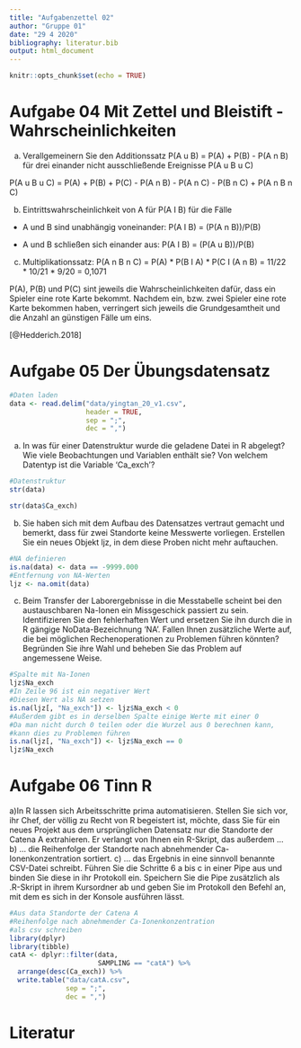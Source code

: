 ---
title: "Aufgabenzettel 02"
author: "Gruppe 01"
date: "29 4 2020"
bibliography: literatur.bib
output: html_document
---

```{r setup, include=FALSE}
knitr::opts_chunk$set(echo = TRUE)
```

# Aufgabe 04 Mit Zettel und Bleistift - Wahrscheinlichkeiten

a) Verallgemeinern Sie den Additionssatz
P(A u B) = P(A) + P(B) - P(A n B)
für drei einander nicht ausschließende Ereignisse P(A u B u C)

P(A u B u C) = P(A) + P(B) + P(C) - P(A n B) - P(A n C) - P(B n C) + P(A n B n C)

b) Eintrittswahrscheinlichkeit von A für P(A I B) für die Fälle
- A und B sind unabhängig voneinander:
P(A I B) = (P(A n B))/P(B)

- A und B schließen sich einander aus:
P(A I B) = (P(A u B))/P(B)


c) Multiplikationssatz: 
P(A n B n C) = P(A) * P(B I A) * P(C I (A n B)
= 11/22 * 10/21 * 9/20 = 0,1071

P(A), P(B) und P(C) sint jeweils die Wahrscheinlichkeiten dafür, dass ein Spieler eine rote Karte bekommt. Nachdem ein, bzw. zwei Spieler eine rote Karte bekommen haben, verringert sich jeweils die Grundgesamtheit und die Anzahl an günstigen Fälle um eins.

[@Hedderich.2018]

# Aufgabe 05 Der Übungsdatensatz

```{r aufgabe 05}
#Daten laden
data <- read.delim("data/yingtan_20_v1.csv",
                   header = TRUE,
                   sep = ";",
                   dec = ",")
```
a) In was für einer Datenstruktur wurde die geladene Datei in R abgelegt?
Wie viele Beobachtungen und Variablen enthält sie? Von welchem Datentyp ist die Variable 'Ca_exch'? 
```{r aufgabe 05a}
#Datenstruktur
str(data)

str(data$Ca_exch)
```
b) Sie haben sich mit dem Aufbau des Datensatzes vertraut gemacht und bemerkt, dass für zwei Standorte keine Messwerte vorliegen. Erstellen Sie ein neues Objekt ljz, in dem diese Proben nicht mehr auftauchen.
```{r aufgabe 05b}
#NA definieren
is.na(data) <- data == -9999.000
#Entfernung von NA-Werten
ljz <- na.omit(data)
```
c) Beim Transfer der Laborergebnisse in die Messtabelle scheint bei den austauschbaren Na-Ionen ein Missgeschick passiert zu sein. Identifizieren Sie den fehlerhaften Wert und ersetzen Sie ihn durch die in R gängige NoData-Bezeichnung 'NA'. Fallen Ihnen zusätzliche Werte auf, die bei möglichen Rechenoperationen zu Problemen führen könnten? Begründen Sie ihre Wahl und beheben Sie das Problem auf angemessene Weise.
```{r aufgabe 05c}
#Spalte mit Na-Ionen
ljz$Na_exch
#In Zeile 96 ist ein negativer Wert
#Diesen Wert als NA setzen
is.na(ljz[, "Na_exch"]) <- ljz$Na_exch < 0
#Außerdem gibt es in derselben Spalte einige Werte mit einer 0
#Da man nicht durch 0 teilen oder die Wurzel aus 0 berechnen kann,
#kann dies zu Problemen führen
is.na(ljz[, "Na_exch"]) <- ljz$Na_exch == 0
ljz$Na_exch
```
# Aufgabe 06 Tinn R
a)In R lassen sich Arbeitsschritte prima automatisieren.
Stellen Sie sich vor, ihr Chef, der völlig zu Recht von R begeistert ist, möchte, dass Sie für ein neues Projekt aus dem ursprünglichen Datensatz nur die Standorte der Catena A extrahieren.
Er verlangt von Ihnen ein R-Skript, das außerdem …
b) … die Reihenfolge der Standorte nach abnehmender Ca-Ionenkonzentration sortiert.
c) … das Ergebnis in eine sinnvoll benannte CSV-Datei schreibt. Führen Sie die Schritte 6 a bis c in einer Pipe aus und binden Sie diese in ihr Protokoll ein. Speichern Sie die Pipe zusätzlich als .R-Skript in ihrem Kursordner ab und geben Sie im Protokoll den Befehl an, mit dem es sich in der Konsole ausführen lässt. 
```{r aufgabe 06}
#Aus data Standorte der Catena A
#Reihenfolge nach abnehmender Ca-Ionenkonzentration
#als csv schreiben
library(dplyr)
library(tibble)
catA <- dplyr::filter(data, 
                      SAMPLING == "catA") %>%
  arrange(desc(Ca_exch)) %>%
  write.table("data/catA.csv",
              sep = ";",
              dec = ",")
```

# Literatur